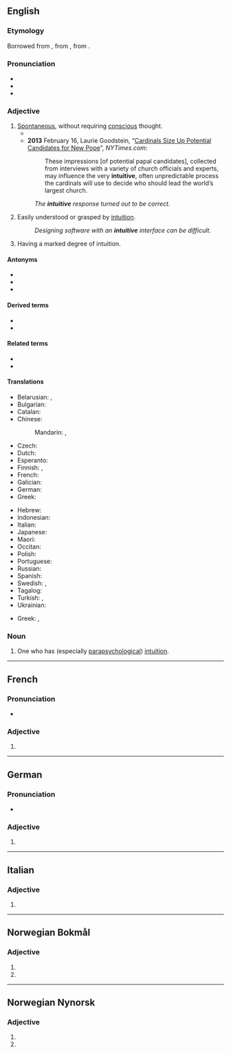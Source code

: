 ==English==

===Etymology===
Borrowed from {{bor|en|frm|intuitif}}, from {{der|en|ML.|intuitivus}}, from {{der|en|la|intueri}}.

===Pronunciation===
* {{IPA|en|/ɪnˈtjuːɪtɪv/}}
* {{audio|en|en-us-intuitive.ogg|Audio (US)}}
* {{audio|en|en-GB-intuitive.ogg|Audio (UK)}}

===Adjective===
{{en-adj}}

# [[spontaneous|Spontaneous]], without requiring [[conscious]] thought.
#* {{quote-journal|en|date=2012-01
|author=Steven Sloman
|title=The Battle Between Intuition and Deliberation
|volume=100|issue=1|page=74
|magazine=[[w:American Scientist|American Scientist]]
|url=http://www.americanscientist.org/bookshelf/pub/the-battle-between-intuition-and-deliberation
|passage=Libertarian paternalism is the view that, because the way options are presented to citizens affects what they choose, society should present options in a way that “nudges” our '''intuitive''' selves to make choices that are more consistent with what our more deliberative selves would have chosen if they were in control.}}
#* '''2013''' February 16, Laurie Goodstein, “[http://www.nytimes.com/2013/02/17/world/europe/cardinals-start-subtle-process-of-pope-choice.html?pagewanted=all Cardinals Size Up Potential Candidates for New Pope]”, ''NYTimes.com'':
#*: These impressions [of potential papal candidates], collected from interviews with a variety of church officials and experts, may influence the very '''intuitive''', often unpredictable process the cardinals will use to decide who should lead the world’s largest church.
#: ''The '''intuitive''' response turned out to be correct.''
# Easily understood or grasped by [[intuition]].
#: ''Designing software with an '''intuitive''' interface can be difficult.''
# Having a marked degree of intuition.

====Antonyms====
* {{l|en|unintuitive}}
* {{l|en|nonintuitive}}
* {{l|en|counterintuitive}}

====Derived terms====
* {{l|en|intuitiveness}}
* {{l|en|intuitivity}}

====Related terms====
* {{l|en|intuition}}
* {{l|en|intuit}}

====Translations====
{{trans-top|automatic, without requiring conscious thought}}
* Belarusian: {{t|be|інтуіты́ўны}}, {{t|be|інтуіцы́йны}}
* Bulgarian: {{t+|bg|интуитивен}}
* Catalan: {{t|ca|intuïtiu}}
* Chinese:
*: Mandarin: {{t+|cmn|直覺|alt=直覺的}}, {{t+|cmn|直觉|tr=zhíjué de|alt=直觉的}}
* Czech: {{t|cs|intuitivní}}
* Dutch: {{t+|nl|intuïtief}}
* Esperanto: {{t|eo|intuicia}}
* Finnish: {{t+|fi|intuitiivinen}}, {{t|fi|vaistonvarainen}}
* French: {{t+|fr|intuitif}}
* Galician: {{t|gl|intuitivo|m}}
* German: {{t+|de|intuitiv}}
* Greek: {{t+|el|διαισθητικός}}
{{trans-mid}}
* Hebrew: {{t|he|אינטואיטיבי}}
* Indonesian: {{t+|id|intuitif}}
* Italian: {{t+|it|intuitivo}}
* Japanese: {{t|ja|直感的|tr=ちょっかんてき, chokkanteki}}
* Maori: {{t|mi|ihumanea}}
* Occitan: {{t|oc|intuïtiu}}
* Polish: {{t+|pl|intuicyjny}}
* Portuguese: {{t+|pt|intuitivo}}
* Russian: {{t+|ru|интуити́вный}}
* Spanish: {{t+|es|intuitivo}}
* Swedish: {{t+|sv|intuitiv}}, {{t|sv|reflexmässig}}
* Tagalog: {{t|tl|loob-alamin}}
* Turkish: {{t+|tr|sezgili}}, {{t+|tr|sezgisel}}
* Ukrainian: {{t|uk|інтуїти́вний}}
{{trans-bottom}}
{{trans-top|easily understood}}
* Greek: {{t+|el|ευκολονόητος}}, {{t+|el|αυτονόητος}}
{{trans-mid}}
{{trans-bottom}}

===Noun===
{{en-noun}}

# One who has (especially [[parapsychological]]) [[intuition]].
{{C|en|Personality}}

----

==French==

===Pronunciation===
* {{audio|fr|LL-Q150 (fra)-WikiLucas00-intuitive.wav|Audio}}

===Adjective===
{{head|fr|adjective form}}

# {{inflection of|fr|intuitif||f|s}}

----

==German==

===Pronunciation===
* {{audio|de|De-intuitive.ogg|Audio}}

===Adjective===
{{head|de|adjective form}}

# {{de-adj form of|intuitiv}}

----

==Italian==

===Adjective===
{{it-adj-form|f-p}}

# {{adj form of|it|intuitivo||f|p}}

----

==Norwegian Bokmål==

===Adjective===
{{nb-adj-form}}

# {{inflection of|nb|intuitiv||def|s}}
# {{inflection of|nb|intuitiv||p}}

----

==Norwegian Nynorsk==

===Adjective===
{{nn-adj-form}}

# {{inflection of|nn|intuitiv||def|s}}
# {{inflection of|nn|intuitiv||p}}